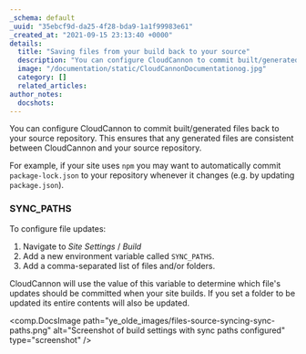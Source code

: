 ```yaml
---
_schema: default
_uuid: "35ebcf9d-da25-4f28-bda9-1a1f99983e61"
_created_at: "2021-09-15 23:13:40 +0000"
details:
  title: "Saving files from your build back to your source"
  description: "You can configure CloudCannon to commit built/generated files back to your source repository. This ensures that any generated files are consistent between CloudCannon and your source repository."
  image: "/documentation/static/CloudCannonDocumentationog.jpg"
  category: []
  related_articles:
author_notes:
  docshots:
---
```


You can configure CloudCannon to commit built/generated files back to your source repository. This ensures that any generated files are consistent between CloudCannon and your source repository.

For example, if your site uses `npm` you may want to automatically commit `package-lock.json` to your repository whenever it changes (e.g. by updating `package.json`).

### SYNC_PATHS
To configure file updates:

1. Navigate to *Site Settings* / *Build*
2. Add a new environment variable called `SYNC_PATHS`.
3. Add a comma-separated list of files and/or folders.

CloudCannon will use the value of this variable to determine which file's updates should be committed when your site builds. If you set a folder to be updated its entire contents will also be updated.

<comp.DocsImage path="ye_olde_images/files-source-syncing-sync-paths.png" alt="Screenshot of build settings with sync paths configured" type="screenshot" />

